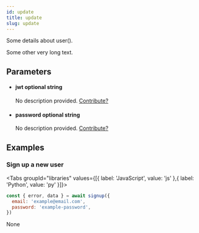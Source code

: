 ```yaml
---
id: update
title: update
slug: update
---
```



Some details about user().

Some other very long text.



## Parameters


<ul className="method-list-group">
  
<li className="method-list-item">
  <h4 className="method-list-item-label">
    <span className="method-list-item-label-name">
      jwt
    </span>
    <span className="method-list-item-label-badge false">
      optional
    </span>
    <span className="method-list-item-validation">
      string
    </span>
  </h4>
  <div class="method-list-item-description">

No description provided. [Contribute?](https://supabase.io)
  
  </div>
  
</li>


<li className="method-list-item">
  <h4 className="method-list-item-label">
    <span className="method-list-item-label-name">
      password
    </span>
    <span className="method-list-item-label-badge false">
      optional
    </span>
    <span className="method-list-item-validation">
      string
    </span>
  </h4>
  <div class="method-list-item-description">

No description provided. [Contribute?](https://supabase.io)
  
  </div>
  
</li>

</ul>














## Examples

### Sign up a new user

<Tabs
  groupId="libraries"
  values={[{ label: 'JavaScript', value: 'js' },{ label: 'Python', value: 'py' }]}>

<TabItem value="js">

```js
const { error, data } = await signup({
  email: 'example@email.com',
  password: 'example-password',
})
```


</TabItem>
<TabItem value="py">

None

</TabItem>

</Tabs>